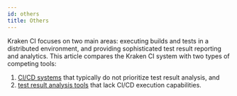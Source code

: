```yaml
---
id: others
title: Others
---
```




Kraken CI focuses on two main areas: executing builds and tests in a
distributed environment, and providing sophisticated test result
reporting and analytics. This article compares the Kraken CI system
with two types of competing tools:

1. [CI/CD systems](/docs/other-ci-systems) that typically do not prioritize test result analysis, and
2. [test result analysis tools](/docs/other-test-results-analysis-tools) that lack CI/CD execution capabilities.
